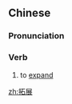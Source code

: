 ==Chinese==
{{zh-forms}}

===Pronunciation===
{{zh-pron
|m=tuòzhǎn
|c=tok3 zin2
|cat=v
}}

===Verb===
{{zh-verb}}

# to [[expand]]

[[zh:拓展]]